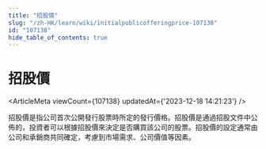 ```yaml
---
title: "招股價"
slug: "/zh-HK/learn/wiki/initialpublicofferingprice-107138"
id: "107138"
hide_table_of_contents: true
---
```



<Breadcrumbs current="招股價" />

# 招股價

<ArticleMeta viewCount={107138} updatedAt={'2023-12-18 14:21:23'} />
<div className='border-solid border-b border-t-0 my-4 border-[var(--ifm-color-gray-300)]' />

招股價是指公司首次公開發行股票時所定的發行價格。招股價是通過招股文件中公佈的，投資者可以根據招股價來決定是否購買該公司的股票。招股價的設定通常由公司和承銷商共同確定，考慮到市場需求、公司價值等因素。
